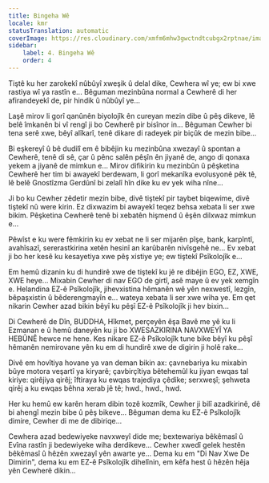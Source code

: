 ```yaml
---
title: Bingeha Wê
locale: kmr
statusTranslation: automatic
coverImage: https://res.cloudinary.com/xmfm6mhw3gwctndtcubgx2rptnae/image/upload/v1740468922/small_cover_tratado_de_psicologia_revolucionaria_a4c0dca4e0.webp
sidebar:
    label: 4. Bingeha Wê
    order: 4
---
```

Tiştê ku her zarokekî nûbûyî xweşik û delal dike, Cewhera wî ye; ew bi xwe rastiya wî ya rastîn e... Bêguman mezinbûna normal a Cewherê di her afirandeyekî de, pir hindik û nûbûyî ye...

Laşê mirov li gorî qanûnên biyolojîk ên cureyan mezin dibe û pêş dikeve, lê belê îmkanên bi vî rengî ji bo Cewherê pir bisînor in... Bêguman Cewher bi tena serê xwe, bêyî alîkarî, tenê dikare di radeyek pir biçûk de mezin bibe...

Bi eşkereyî û bê dudilî em ê bibêjin ku mezinbûna xwezayî û spontan a Cewherê, tenê di sê, çar û pênc salên pêşîn ên jiyanê de, ango di qonaxa yekem a jiyanê de mimkun e... Mirov difikirin ku mezinbûn û pêşketina Cewherê her tim bi awayekî berdewam, li gorî mekanîka evolusyonê pêk tê, lê belê Gnostîzma Gerdûnî bi zelalî hîn dike ku ev yek wiha nîne...

Ji bo ku Cewher zêdetir mezin bibe, divê tiştekî pir taybet biqewime, divê tiştekî nû were kirin. Ez dixwazim bi awayekî teqez behsa xebata li ser xwe bikim. Pêşketina Cewherê tenê bi xebatên hişmend û êşên dilxwaz mimkun e...

Pêwîst e ku were fêmkirin ku ev xebat ne li ser mijarên pîşe, bank, karpîntî, avahîsazî, sererastkirina xetên hesinî an karûbarên nivîsgehê ne... Ev xebat ji bo her kesê ku kesayetiya xwe pêş xistiye ye; ew tiştekî Psîkolojîk e...

Em hemû dizanin ku di hundirê xwe de tiştekî ku jê re dibêjin EGO, EZ, XWE, XWE heye... Mixabin Cewher di nav EGO de girtî, asê maye û ev yek xemgîn e. Helandina EZ-ê Psîkolojîk, jihevxistina hêmanên wê yên nexwestî, lezgîn, bêpaşxistin û bêderengmayîn e... wateya xebata li ser xwe wiha ye. Em qet nikarin Cewher azad bikin bêyî ku pêşî EZ-ê Psîkolojîk ji hev bixin...

Di Cewherê de Dîn, BUDDHA, Hîkmet, perçeyên êşa Bavê me yê ku li Ezmanan e û hemû daneyên ku ji bo XWESAZKIRINA NAVXWEYÎ YA HEBÛNÊ hewce ne hene. Kes nikare EZ-ê Psîkolojîk tune bike bêyî ku pêşî hêmanên nemirovane yên ku em di hundirê xwe de digirin ji holê rake...

Divê em hovîtiya hovane ya van deman bikin ax: çavnebariya ku mixabin bûye motora veşartî ya kiryarê; çavbirçîtiya bêtehemûl ku jiyan ewqas tal kiriye: qirêjiya qirêj; îftiraya ku ewqas trajediya çêdike; serxweşî; şehweta qirêj a ku ewqas bêhna xerab jê tê; hwd., hwd., hwd.

Her ku hemû ew karên heram dibin tozê kozmîk, Cewher ji bilî azadkirinê, dê bi ahengî mezin bibe û pêş bikeve... Bêguman dema ku EZ-ê Psîkolojîk dimire, Cewher di me de dibiriqe...

Cewhera azad bedewiyeke navxweyî dide me; bextewariya bêkêmasî û Evîna rastîn ji bedewiyeke wiha derdikeve... Cewher xwedî gelek hestên bêkêmasî û hêzên xwezayî yên awarte ye... Dema ku em "Di Nav Xwe De Dimirin", dema ku em EZ-ê Psîkolojîk dihelînin, em kêfa hest û hêzên hêja yên Cewherê dikin...

